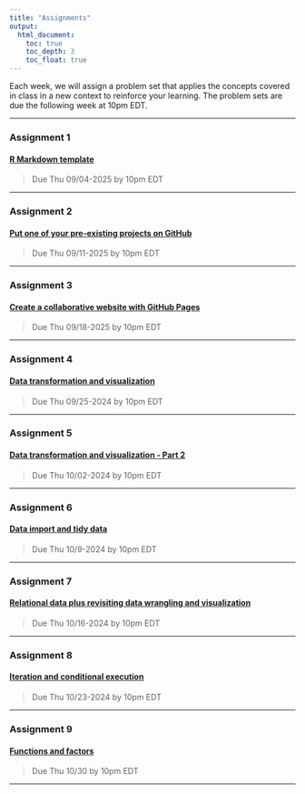 ```yaml
---
title: "Assignments"
output: 
  html_document:
    toc: true
    toc_depth: 3
    toc_float: true
---
```


Each week, we will assign a problem set that applies the concepts covered in class in a new context to reinforce your learning. The problem sets are due the following week at 10pm EDT.  

***

### Assignment 1  
#### [R Markdown template](https://github.com/nt246/NTRES-6100-data-science/blob/main/assignments/assignment_1.md)  
>Due Thu 09/04-2025 by 10pm EDT  

***

### Assignment 2  
#### [Put one of your pre-existing projects on GitHub](https://github.com/nt246/NTRES-6100-data-science/blob/main/assignments/Assignment_2.md)  
>Due Thu 09/11-2025 by 10pm EDT  

***

### Assignment 3  
#### [Create a collaborative website with GitHub Pages](https://github.com/nt246/NTRES-6100-data-science/blob/main/assignments/assignment_3.md)  
>Due Thu 09/18-2025 by 10pm EDT  

***

### Assignment 4  
#### [Data transformation and visualization](https://github.com/nt246/NTRES-6100-data-science/blob/main/assignments/assignment_4.md)  
>Due Thu 09/25-2024 by 10pm EDT  

***

### Assignment 5
#### [Data transformation and visualization - Part 2](https://github.com/nt246/NTRES-6100-data-science/blob/main/assignments/assignment_5.md)  
>Due Thu 10/02-2024 by 10pm EDT  

***

### Assignment 6
#### [Data import and tidy data](https://github.com/nt246/NTRES-6100-data-science/blob/main/assignments/assignment_6.md)  
>Due Thu 10/9-2024 by 10pm EDT  

***

### Assignment 7
#### [Relational data plus revisiting data wrangling and visualization](https://github.com/nt246/NTRES-6100-data-science/blob/main/assignments/assignment_7.md)  
>Due Thu 10/16-2024 by 10pm EDT  

***

### Assignment 8
#### [Iteration and conditional execution](https://github.com/nt246/NTRES-6100-data-science/blob/main/assignments/assignment_8.md)  
>Due Thu 10/23-2024 by 10pm EDT  

***

### Assignment 9
#### [Functions and factors](https://github.com/nt246/NTRES-6100-data-science/blob/main/assignments/assignment_9.md)  
>Due Thu 10/30 by 10pm EDT  

***

<div class="tocify-extend-page" data-unique="tocify-extend-page" style="height: 0;"></div>

